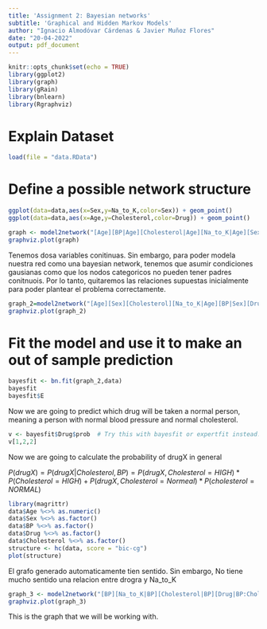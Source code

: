 ```yaml
---
title: 'Assignment 2: Bayesian networks'
subtitle: 'Graphical and Hidden Markov Models'
author: "Ignacio Almodóvar Cárdenas & Javier Muñoz Flores"
date: "20-04-2022"
output: pdf_document
---
```


```r
knitr::opts_chunk$set(echo = TRUE)
library(ggplot2)
library(graph)
library(gRain)
library(bnlearn)
library(Rgraphviz)
```


# Explain Dataset
```r
load(file = "data.RData")
```

# Define a possible network structure

```r

ggplot(data=data,aes(x=Sex,y=Na_to_K,color=Sex)) + geom_point()
ggplot(data=data,aes(x=Age,y=Cholesterol,color=Drug)) + geom_point()
```
```r
graph <- model2network("[Age][BP|Age][Cholesterol|Age][Na_to_K|Age][Sex][Drug|BP:Cholesterol:Sex]")
graphviz.plot(graph)
```
Tenemos dosa variables conitinuas. Sin embargo, para poder modela nuestra red como una bayesian network, tenemos que asumir condiciones gausianas como que los nodos categoricos no pueden tener padres conitnuois. Por lo tanto, quitaremos las relaciones supuestas inicialmente para poder plantear el problema correctamente.

```r
graph_2=model2network("[Age][Sex][Cholesterol][Na_to_K|Age][BP|Sex][Drug|BP:Cholesterol]")
graphviz.plot(graph_2)
```


# Fit the model and use it to make an out of sample prediction

```r
bayesfit <- bn.fit(graph_2,data)
bayesfit
bayesfit$E
```

Now we are going to predict which drug will be taken a normal person, meaning a person with normal blood pressure and normal cholesterol. 

```r
v <- bayesfit$Drug$prob  # Try this with bayesfit or expertfit instead.
v[1,2,2]
```

Now we are going to calculate the probability of drugX in general

$P(drugX)=P(drugX|Cholesterol,BP)=P(drugX,Cholesterol=HIGH)*P(Cholesterol=HIGH)+P(drugX,Cholesterol=Normeal)*P(cholesterol=NORMAL)$



```r
library(magrittr)
data$Age %<>% as.numeric()
data$Sex %<>% as.factor() 
data$BP %<>% as.factor() 
data$Drug %<>% as.factor()
data$Cholesterol %<>% as.factor() 
structure <- hc(data, score = "bic-cg")
plot(structure)
```


El grafo generado automaticamente tien sentido. Sin embargo, No tiene mucho sentido una relacion entre drogra y Na_to_K

```r
graph_3 <- model2network("[BP][Na_to_K|BP][Cholesterol|BP][Drug|BP:Cholesterol]")
graphviz.plot(graph_3)
```

This is the graph that we will be working with.



